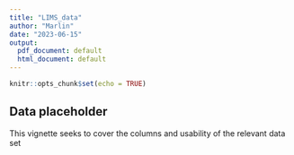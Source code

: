 ```yaml
---
title: "LIMS_data"
author: "Marlin"
date: "2023-06-15"
output:
  pdf_document: default
  html_document: default
---
```


```r
knitr::opts_chunk$set(echo = TRUE)
```

## Data placeholder

This vignette seeks to cover the columns and usability of the relevant data set

```r

```

```r

```


```r
```